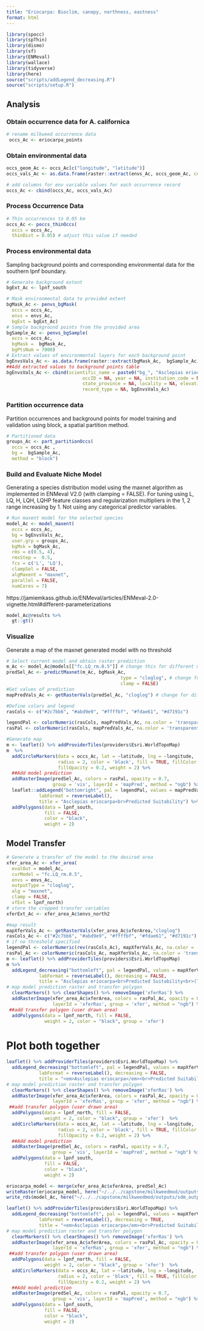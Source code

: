 ```yaml
---
title: "Eriocarpa: Bioclim, canopy, northness, eastness"
format: html
---
```


```r
library(spocc)
library(spThin)
library(dismo)
library(sf)
library(ENMeval)
library(wallace)
library(tidyverse)
library(here)
source("scripts/addLegend_decreasing.R")
source("scripts/setup.R")
```

## Analysis

### Obtain occurrence data for A. californica

```r
# rename milkweed occurrence data
 occs_Ac <- eriocarpa_points
```

### Obtain environmental data

```r
occs_geom_Ac <- occs_Ac[c("longitude", "latitude")]
occs_vals_Ac <- as.data.frame(raster::extract(envs_Ac, occs_geom_Ac, cellnumbers = TRUE))

# add columns for env variable values for each occurrence record
occs_Ac <- cbind(occs_Ac, occs_vals_Ac)
```


### Process Occurrence Data

```r
# Thin occurrences to 0.05 km
occs_Ac <- poccs_thinOccs(
  occs = occs_Ac, 
  thinDist = 0.05) # adjust this value if needed
```

### Process environmental data

Sampling background points and corresponding environmental data for the southern lpnf boundary.

```r
# Generate background extent
bgExt_Ac <- lpnf_south

# Mask environmental data to provided extent
bgMask_Ac <- penvs_bgMask(
  occs = occs_Ac,
  envs = envs_Ac,
  bgExt = bgExt_Ac)
# Sample background points from the provided area
bgSample_Ac <- penvs_bgSample(
  occs = occs_Ac,
  bgMask =  bgMask_Ac,
  bgPtsNum = 7000)
# Extract values of environmental layers for each background point
bgEnvsVals_Ac <- as.data.frame(raster::extract(bgMask_Ac,  bgSample_Ac))
##Add extracted values to background points table
bgEnvsVals_Ac <- cbind(scientific_name = paste0("bg_", "Asclepias eriocarpa"), bgSample_Ac,
                            occID = NA, year = NA, institution_code = NA, country = NA,
                            state_province = NA, locality = NA, elevation = NA,
                            record_type = NA, bgEnvsVals_Ac)
```

### Partition occurrence data

Partition occurrences and background points for model training and
validation using block, a spatial partition method.

```r
# Partitioned data
groups_Ac <- part_partitionOccs(
  occs = occs_Ac ,
  bg =  bgSample_Ac, 
  method = "block") 
```


### Build and Evaluate Niche Model

Generating a species distribution model using the maxnet algorithm as
implemented in ENMeval V2.0 (with clamping = FALSE). For tuning using L,
LQ, H, LQH, LQHP feature classes and regularization multipliers in the
1, 2 range increasing by 1. Not using any categorical predictor
variables.

```r
# Run maxent model for the selected species
model_Ac <- model_maxent(
  occs = occs_Ac,
  bg = bgEnvsVals_Ac,
  user.grp = groups_Ac, 
  bgMsk = bgMask_Ac,
  rms = c(0.5, 4), 
  rmsStep =  0.5,
  fcs = c('L', 'LQ'),
  clampSel = FALSE,
  algMaxent = "maxnet",
  parallel = FALSE,
  numCores = 7)
```

https://jamiemkass.github.io/ENMeval/articles/ENMeval-2.0-vignette.html#different-parameterizations
```r
model_Ac@results %>%
  gt::gt()
```

### Visualize

Generate a map of the maxnet generated model with no threshold

```r
# Select current model and obtain raster prediction
m_Ac <- model_Ac@models[["fc.LQ_rm.0.5"]] # change this for different models
predSel_Ac <- predictMaxnet(m_Ac, bgMask_Ac,
                                          type = "cloglog", # change for different types
                                          clamp = FALSE)
#Get values of prediction
mapPredVals_Ac <- getRasterVals(predSel_Ac, "cloglog") # change for different types

#Define colors and legend  
rasCols <- c("#2c7bb6", "#abd9e9", "#ffffbf", "#fdae61", "#d7191c")

legendPal <- colorNumeric(rasCols, mapPredVals_Ac, na.color = 'transparent')
rasPal <- colorNumeric(rasCols, mapPredVals_Ac, na.color = 'transparent')

#Generate map
m <- leaflet() %>% addProviderTiles(providers$Esri.WorldTopoMap) 
m  %>%
  addCircleMarkers(data = occs_Ac, lat = ~latitude, lng = ~longitude,
                   radius = 2, color = 'black', fill = TRUE, fillColor = "black",
                   fillOpacity = 0.2, weight = 2) %>% 
  ##Add model prediction
  addRasterImage(predSel_Ac, colors = rasPal, opacity = 0.7,
                 group = 'vis', layerId = 'mapPred', method = "ngb") %>%
  leaflet::addLegend("bottomright", pal = legendPal, values = mapPredVals_Ac, layerId = "train",
            labFormat = reverseLabel(),
            title = "Asclepias eriocarpa<br>Predicted Suitability") %>%
  addPolygons(data = lpnf_south,
              fill = FALSE,
              color = "black",
              weight = 2)
```

## Model Transfer

```r
# Generate a transfer of the model to the desired area
xfer_area_Ac <- xfer_area(
  evalOut = model_Ac,
  curModel = "fc.LQ_rm.0.5",
  envs = envs_Ac, 
  outputType = "cloglog",
  alg = "maxnet",
  clamp = FALSE,
  xfExt = lpnf_north) 
# store the cropped transfer variables
xferExt_Ac <- xfer_area_Ac$envs_north2

#map result
mapXferVals_Ac <- getRasterVals(xfer_area_Ac$xferArea,"cloglog")
rasCols_Ac <- c("#2c7bb6", "#abd9e9", "#ffffbf", "#fdae61", "#d7191c")
# if no threshold specified
legendPal <- colorNumeric(rev(rasCols_Ac), mapXferVals_Ac, na.color = 'transparent')
rasPal_Ac <- colorNumeric(rasCols_Ac, mapXferVals_Ac, na.color = 'transparent')
m <- leaflet() %>% addProviderTiles(providers$Esri.WorldTopoMap)
m %>%
  addLegend_decreasing("bottomleft", pal = legendPal, values = mapXferVals_Ac, layerId = "xfer",
            labFormat = reverseLabel(), decreasing = FALSE,
            title = "Asclepias eriocarpa<br>Predicted Suitability<br>(Transferred)") %>%
# map model prediction raster and transfer polygon
  clearMarkers() %>% clearShapes() %>% removeImage('xferRas') %>%
  addRasterImage(xfer_area_Ac$xferArea, colors = rasPal_Ac, opacity = 0.7,
                 layerId = 'xferRas', group = 'xfer', method = "ngb") %>%
 ##add transfer polygon (user drawn area)
  addPolygons(data = lpnf_north, fill = FALSE,
              weight = 2, color = "black", group = 'xfer')
```


# Plot both together

```r
leaflet() %>% addProviderTiles(providers$Esri.WorldTopoMap) %>%
  addLegend_decreasing("bottomleft", pal = legendPal, values = mapXferVals_Ac, layerId = "xfer",
            labFormat = reverseLabel(), decreasing = FALSE,
            title = "<em>Asclepias eriocarpa</em><br>Predicted Suitability<br>") %>%
# map model prediction raster and transfer polygon
  clearMarkers() %>% clearShapes() %>% removeImage('xferRas') %>%
  addRasterImage(xfer_area_Ac$xferArea, colors = rasPal_Ac, opacity = 0.7,
                 layerId = 'xferRas', group = 'xfer', method = "ngb") %>%
 ##add transfer polygon (user drawn area)
  addPolygons(data = lpnf_north, fill = FALSE,
              weight = 2, color = "black", group = 'xfer')  %>%
  addCircleMarkers(data = occs_Ac, lat = ~latitude, lng = ~longitude,
                   radius = 2, color = 'black', fill = TRUE, fillColor = "black",
                   fillOpacity = 0.2, weight = 2) %>% 
  ##Add model prediction
  addRasterImage(predSel_Ac, colors = rasPal, opacity = 0.7,
                 group = 'vis', layerId = 'mapPred', method = "ngb") %>%
  addPolygons(data = lpnf_south,
              fill = FALSE,
              color = "black",
              weight = 2)
```

```r
eriocarpa_model <- merge(xfer_area_Ac$xferArea, predSel_Ac)
writeRaster(eriocarpa_model, here("~/../../capstone/milkweedmod/outputs/sdm_outputs/eriocarpa_sdm.tif"), overwrite=TRUE)
write_rds(model_Ac, here("~/../../capstone/milkweedmod/outputs/sdm_outputs/eriocarpa_sdm.rda"))
```

```r
leaflet() %>% addProviderTiles(providers$Esri.WorldTopoMap) %>%
  addLegend_decreasing("bottomleft", pal = legendPal, values = mapXferVals_Ac, layerId = "xfer",
            labFormat = reverseLabel(), decreasing = TRUE,
            title = "<em>Asclepias eriocarpa</em><br>Predicted Suitability<br>") %>%
# map model prediction raster and transfer polygon
  clearMarkers() %>% clearShapes() %>% removeImage('xferRas') %>%
  addRasterImage(xfer_area_Ac$xferArea, colors = rasPal_Ac, opacity = 0.7,
                 layerId = 'xferRas', group = 'xfer', method = "ngb") %>%
 ##add transfer polygon (user drawn area)
  addPolygons(data = lpnf_north, fill = FALSE,
              weight = 2, color = "black", group = 'xfer')  %>%
  addCircleMarkers(data = occs_Ac, lat = ~latitude, lng = ~longitude,
                   radius = 2, color = 'black', fill = TRUE, fillColor = "black",
                   fillOpacity = 0.2, weight = 2) %>% 
  ##Add model prediction
  addRasterImage(predSel_Ac, colors = rasPal, opacity = 0.7,
                 group = 'vis', layerId = 'mapPred', method = "ngb") %>%
  addPolygons(data = lpnf_south,
              fill = FALSE,
              color = "black",
              weight = 2)
```

